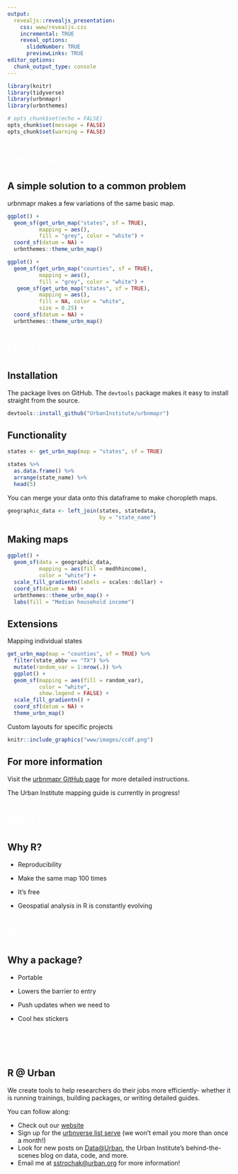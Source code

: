 ```yaml
---
output:
  revealjs::revealjs_presentation:
    css: www/revealjs.css
    incremental: TRUE
    reveal_options:
      slideNumber: TRUE
      previewLinks: TRUE
editor_options:
  chunk_output_type: console
---
```


```r
library(knitr)
library(tidyverse)
library(urbnmapr)
library(urbnthemes)

# opts_chunk$set(echo = FALSE)
opts_chunk$set(message = FALSE)
opts_chunk$set(warning = FALSE)
```

# <font color="#ffffff"> urbnmapr </font> {data-background=#1696d2}


## A simple solution to a common problem

urbnmapr makes a few variations of the same basic map.

<div id="left">

```r

ggplot() +
  geom_sf(get_urbn_map("states", sf = TRUE),
          mapping = aes(),
          fill = "grey", color = "white") +
  coord_sf(datum = NA) +
  urbnthemes::theme_urbn_map()

```

</div>

<div id="right">

```r

ggplot() +
  geom_sf(get_urbn_map("counties", sf = TRUE),
          mapping = aes(),
          fill = "grey", color = "white") +
   geom_sf(get_urbn_map("states", sf = TRUE),
          mapping = aes(),
          fill = NA, color = "white",
          size = 0.25) +
  coord_sf(datum = NA) +
  urbnthemes::theme_urbn_map()

```

</div>

# <font color="#ffffff"> How it works </font> {data-background=#1696d2}

## Installation

The package lives on GitHub. The `devtools` package makes it easy to install straight from the source.

```r

devtools::install_github("UrbanInstitute/urbnmapr")

```

## Functionality

```r

states <- get_urbn_map(map = "states", sf = TRUE)

```

```r

states %>% 
  as.data.frame() %>% 
  arrange(state_name) %>% 
  head(5)

```

You can merge your data onto this dataframe to make choropleth maps.

```r

geographic_data <- left_join(states, statedata, 
                             by = "state_name")

```

## Making maps

```r

ggplot() +
  geom_sf(data = geographic_data,
          mapping = aes(fill = medhhincome),
          color = "white") +
  scale_fill_gradientn(labels = scales::dollar) +
  coord_sf(datum = NA) +
  urbnthemes::theme_urbn_map() +
  labs(fill = "Median household income")

```

## Extensions

<div id = "left">
Mapping individual states

```r

get_urbn_map(map = "counties", sf = TRUE) %>% 
  filter(state_abbv == "TX") %>% 
  mutate(random_var = 1:nrow(.)) %>% 
  ggplot() +
  geom_sf(mapping = aes(fill = random_var),
          color = "white",
          show.legend = FALSE) +
  scale_fill_gradientn() +
  coord_sf(datum = NA) +
  theme_urbn_map()

```

</div>

<div id = "right">

Custom layouts for specific projects

```r

knitr::include_graphics("www/images/ccdf.png")

```

</div>

## For more information

Visit the [urbnmapr GitHub page](https://github.com/UrbanInstitute/urbnmapr) for more detailed instructions.

The Urban Institute mapping guide is currently in progress!

# <font color="#ffffff"> Why R? </font> {data-background=#1696d2}

## Why R?

* Reproducibility

* Make the same map 100 times

* It's free

* Geospatial analysis in R is constantly evolving

# <font color="#ffffff"> Why a package? </font> {data-background=#1696d2}

## Why a package?

* Portable

* Lowers the barrier to entry

* Push updates when we need to

* Cool hex stickers

# <font color="#ffffff"> R @ Urban </font> {data-background=#1696d2}

## R @ Urban

We create tools to help researchers do their jobs more efficiently- whether it is running trainings, building packages, or writing detailed guides.

You can follow along:

* Check out our [website](https://ui-research.github.io/r-at-urban/)
* Sign up for the [urbnverse list serve](https://app.smartsheet.com/b/form/9029a0a8254e4044a52cdebaebe343bf) (we won't email you more than once a month!)
* Look for new posts on [Data@Urban](https://medium.com/@urban_institute), the Urban Institute's behind-the-scenes blog on data, code, and more.
* Email me at [sstrochak@urban.org](sstrochak@urban.org) for more information!


